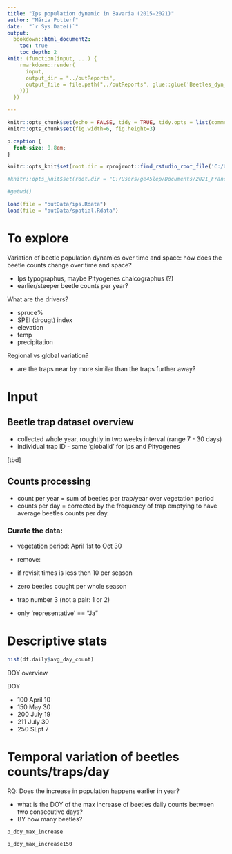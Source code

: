 ```yaml
---
title: "Ips population dynamic in Bavaria (2015-2021)"
author: "Mária Potterf"
date:  "`r Sys.Date()`"
output: 
  bookdown::html_document2:
    toc: true
    toc_depth: 2
knit: (function(input, ...) {
    rmarkdown::render(
      input,
      output_dir = "../outReports",
      output_file = file.path("../outReports", glue::glue('Beetles_dyn_{Sys.Date()}'
    )))
  })

---
```



```r
knitr::opts_chunk$set(echo = FALSE, tidy = TRUE, tidy.opts = list(comment = FALSE), message = F, warning = F)
knitr::opts_chunk$set(fig.width=6, fig.height=3) 

```


```css
p.caption {
  font-size: 0.8em;
}
```


```r

knitr::opts_knit$set(root.dir = rprojroot::find_rstudio_root_file('C:/Users/ge45lep/Documents/2022_BarkBeetles_Bavaria/beetlesbavaria'))

```


```r
#knitr::opts_knit$set(root.dir = "C:/Users/ge45lep/Documents/2021_Franconia_mortality/r_franconia_mortality")

#getwd()
```


```r

load(file = "outData/ips.Rdata")
load(file = "outData/spatial.Rdata")
```

# To explore

Variation of beetle population dynamics over time and space: how does the beetle counts change over time and space?

- Ips typographus, maybe Pityogenes chalcographus (?)
- earlier/steeper beetle counts per year?

What are the drivers?

- spruce%
- SPEI (drougt) index
- elevation
- temp
- precipitation

Regional vs global variation?

- are the traps near by more similar than the traps further away?


# Input

## Beetle trap dataset overview

- collected whole year, roughtly in two weeks interval (range 7 - 30 days)
- individual trap ID - same 'globalid' for Ips and Pityogenes

[tbd]

## Counts processing

- count per year = sum of beetles per trap/year over vegetation period
- counts per day =  corrected by the frequency of trap emptying to have average beetles counts per day.


### Curate the data: 

- vegetation period: April 1st to Oct 30
- remove:

 + if revisit times is less then 10 per season
 + zero beetles cought per whole season 
 + trap number 3 (not a pair: 1 or 2)
 + only 'representative' == "Ja"
 

# Descriptive stats

```r
hist(df.daily$avg_day_count)
```


DOY overview

DOY

- 100 April 10
- 150 May 30
- 200 July 19
- 211 July 30
- 250 SEpt 7

# Temporal variation of beetles counts/traps/day

RQ: Does the increase in population happens earlier in year?

- what is the DOY of the max increase of beetles daily counts between two consecutive days?
- BY how many beetles?


```r

p_doy_max_increase  

```


```r

p_doy_max_increase150  

```
